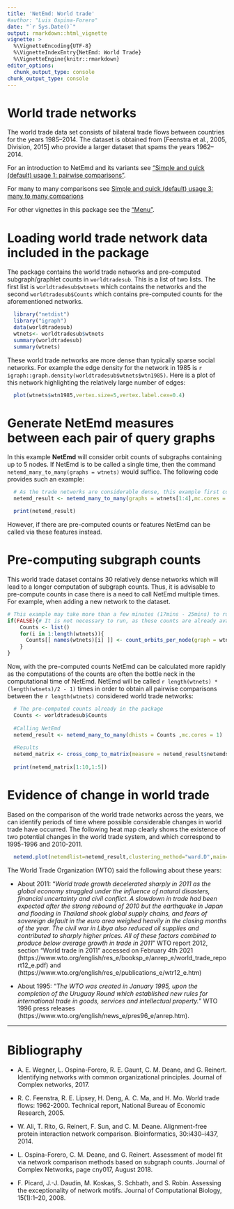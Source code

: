 ```yaml
---
title: 'NetEmd: World trade'
#author: "Luis Ospina-Forero"
date: "`r Sys.Date()`"
output: rmarkdown::html_vignette
vignette: >
  %\VignetteEncoding{UTF-8}
  %\VignetteIndexEntry{NetEmd: World Trade}
  %\VignetteEngine{knitr::rmarkdown}
editor_options: 
  chunk_output_type: console
chunk_output_type: console
---
```


# World trade networks

The world trade data set consists of bilateral trade flows between countries for the years 1985–2014. The dataset is obtained from [Feenstra et al., 2005, Division, 2015] who provide a larger dataset that spams the years 1962–2014.

For an introduction to NetEmd and its variants see ["Simple and quick (default) usage 1: pairwise comparisons"](default_pairwise_usage.html). 

For many to many comparisons see [Simple and quick (default) usage 3: many to many comparions](ManyToMany.html)

For other vignettes in this package see the ["Menu"](V-Menu.html). 


# Loading world trade network data included in the package

The package contains the world trade networks and pre-computed subgraph/graphlet counts in ` worldtradesub`. This is a list of two lists. The first list is `worldtradesub$wtnets` which contains the networks and the second `worldtradesub$Counts` which contains  pre-computed counts for the aforementioned networks.

```r
  library("netdist")
  library("igraph")
  data(worldtradesub)
  wtnets<- worldtradesub$wtnets
  summary(worldtradesub)
  summary(wtnets)
```

These world trade networks are more dense than typically sparse social networks. For example the edge density for the network in 1985 is `r igraph::graph.density(worldtradesub$wtnets$wtn1985)`. Here is a plot of this network highlighting the relatively large number of edges:
```r
  plot(wtnets$wtn1985,vertex.size=5,vertex.label.cex=0.4)
```



# Generate NetEmd measures between each pair of query graphs
  
In this example **NetEmd** will consider orbit counts of subgraphs containing up to 5 nodes.  If NetEmd is to be called a single time, then the command `netemd_many_to_many(graphs = wtnets)` would suffice. The following code provides such an example: 
```r
  # As the trade networks are considerable dense, this example first considers a small number of networks. This example may take some minutes to run.
  netemd_result <- netemd_many_to_many(graphs = wtnets[1:4],mc.cores = 1)

  print(netemd_result)
```
However, if there are pre-computed counts or features NetEmd can be called via these features instead.

# Pre-computing subgraph counts
  
This world trade dataset contains 30 relatively dense networks which will lead to a longer computation of subgraph counts. Thus, it is advisable to pre-compute counts in case there is a need to call NetEmd multiple times. For example, when adding a new network to the dataset.

```r
# This example may take more than a few minutes (17mins - 25mins) to run and it is not necessary to run it for the upcoming examples.
if(FALSE){# It is not necessary to run, as these counts are already available in.
    Counts <- list()
    for(i in 1:length(wtnets)){
      Counts[[ names(wtnets)[i] ]] <- count_orbits_per_node(graph = wtnets[[i]],max_graphlet_size = 5)
    }
}
```
  
Now, with the pre-computed counts NetEmd can be calculated more rapidly as the computations of the counts are often the bottle neck in the computational time of NetEmd. NetEmd will be called `r length(wtnets) * (length(wtnets)/2 - 1) ` times in order to obtain all pairwise comparisons between the `r length(wtnets)` considered world trade networks:
```r
  # The pre-computed counts already in the package
  Counts <- worldtradesub$Counts
  
  #Calling NetEmd 
  netemd_result <- netemd_many_to_many(dhists = Counts ,mc.cores = 1)
  
  #Results
  netemd_matrix <- cross_comp_to_matrix(measure = netemd_result$netemds, cross_comparison_spec = netemd_result$comp_spec)
  
  print(netemd_matrix[1:10,1:5])
```
  
# Evidence of change in world trade

Based on the comparison of the world trade networks across the years, we can identify periods of time where possible considerable changes in world trade have occurred. The following heat map clearly shows the existence of two potential
 changes in the world trade system, and which correspond to 1995-1996 and 2010-2011.
```r
  netemd.plot(netemdlist=netemd_result,clustering_method="ward.D",main="NetEmd",docluster = FALSE)
```

The World Trade Organization (WTO) said the following about these years:

* About 2011: "*World trade growth decelerated sharply in 2011 as the global economy struggled under the influence of natural disasters, financial uncertainty and civil conflict. A slowdown in trade had been expected after the strong rebound of 2010 but the earthquake in Japan and flooding in Thailand shook global supply chains, and fears of sovereign default in the euro area weighed heavily in the closing months of the year. The civil war in Libya also reduced oil supplies and contributed to sharply higher prices. All of these factors combined to produce below average growth in trade in 2011*" WTO report 2012, section "World trade in 2011" accessed on February 4th 2021 (https://www.wto.org/english/res_e/booksp_e/anrep_e/world_trade_report12_e.pdf) and (https://www.wto.org/english/res_e/publications_e/wtr12_e.htm)

* About 1995: "*The WTO was created in January 1995, upon the completion of the Uruguay Round which established new rules for international trade in goods, services and intellectual property.*" WTO 1996 press releases (https://www.wto.org/english/news_e/pres96_e/anrep.htm).


--------------------

# Bibliography

* A. E. Wegner, L. Ospina-Forero, R. E. Gaunt, C. M. Deane, and G. Reinert. Identifying networks with common organizational principles. Journal of Complex networks, 2017.

* R. C. Feenstra, R. E. Lipsey, H. Deng, A. C. Ma, and H. Mo. World trade flows: 1962-2000. Technical report, National Bureau of Economic Research, 2005. 

* W. Ali, T. Rito, G. Reinert, F. Sun, and C. M. Deane. Alignment-free protein interaction network comparison. Bioinformatics, 30:i430–i437, 2014.

* L. Ospina-Forero, C. M. Deane, and G. Reinert. Assessment of model fit via network comparison methods based on subgraph counts. Journal of Complex Networks, page cny017, August 2018.

* F. Picard, J.-J. Daudin, M. Koskas, S. Schbath, and S. Robin. Assessing the exceptionality of network motifs. Journal of Computational Biology, 15(1):1–20, 2008.




